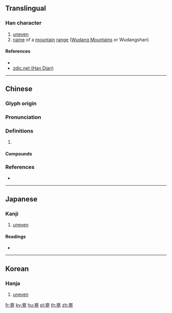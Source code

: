 {{character info/new}}
==Translingual==

===Han character===
{{Han char|rn=46|rad=山|as=11|sn=14|four=22202|canj=UIIH|ids=⿱山參}}

# [[uneven]]
# [[name]] of a [[mountain]] [[range]] ([[w:Wudang Mountains|Wudang Mountains]] or Wudangshan)

====References====
* {{Han ref|kx=0318.160|dkj=08398|dj=0618.340|hdz=10796.030|uh=5D7E|ud=23934|bh=E1AD|bd=57773}}
* [http://www.zdic.net/zd/zi/ZdicE5ZdicB5ZdicBE.htm zdic.net (Han Dian)]

----

==Chinese==
{{zh-forms|s=㟥}}

===Glyph origin===
{{Han etym}}

===Pronunciation===
{{zh-pron
|m=cēn
|c=caam1,cam1
|mc=y
|oc=y
|cat=
}}

===Definitions===
{{zh-hanzi}}

# {{rfdef|zh}}

====Compounds====
{{zh-der|嵾嵯}}

===References===
* {{R:yue:mfccd}}

----

==Japanese==

===Kanji===
{{ja-kanji|grade=|rs=山11}}

# [[uneven]]

====Readings====
* {{ja-readings|on=[[しん]] (shin), [[さん]] (san), [[そん]] (son)|kun=}}

----

==Korean==

===Hanja===
{{ko-hanja|hangeul=참|eumhun=|rv=cham|mr=ch'am|y=cham}}

# [[uneven]]

[[fr:嵾]]
[[ky:嵾]]
[[hu:嵾]]
[[pl:嵾]]
[[th:嵾]]
[[zh:嵾]]